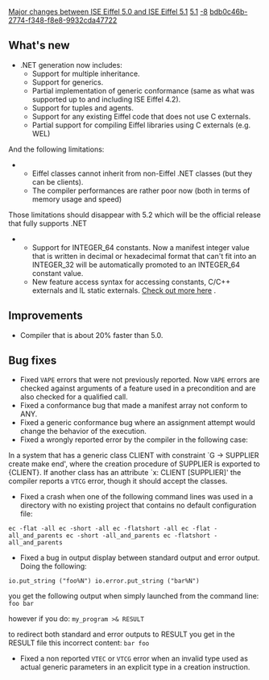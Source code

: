 [[Property:title|Major changes between ISE Eiffel 5.0 and ISE Eiffel 5.1]]
[[Property:link_title|5.1]]
[[Property:weight|-8]]
[[Property:uuid|bdb0c46b-2774-f348-f8e8-9932cda47722]]
==What's new==


* .NET generation now includes: 
** Support for multiple inheritance.
** Support for generics.
** Partial implementation of generic conformance (same as what was supported up to and including ISE Eiffel 4.2).
** Support for tuples and agents.
** Support for any existing Eiffel code that does not use C externals.
** Partial support for compiling Eiffel libraries using C externals (e.g. WEL)

And the following limitations:
** Eiffel classes cannot inherit from non-Eiffel .NET classes (but they can be clients).
** The compiler performances are rather poor now (both in terms of memory usage and speed)

Those limitations should disappear with 5.2 which will be the official release that fully supports .NET
** Support for INTEGER_64 constants. Now a manifest integer value that is written in decimal or hexadecimal format that can't fit into an INTEGER_32 will be automatically promoted to an INTEGER_64 constant value.
** New feature access syntax for accessing constants, C/C++ externals and IL static externals. [[Differences between ETL 2nd printing and  Eiffel Software  implementation|Check out more here]] . 


==Improvements==
* Compiler that is about 20% faster than 5.0.

==Bug fixes==
* Fixed <code>VAPE</code> errors that were not previously reported. Now <code>VAPE</code> errors are checked against arguments of a feature used in a precondition and are also checked for a qualified call. 
* Fixed a conformance bug that made a manifest array not conform to ANY.
* Fixed a generic conformance bug where an assignment attempt would change the behavior of the execution.
* Fixed a wrongly reported error by the compiler in the following case: 
In a system that has a generic class CLIENT with constraint `G -> SUPPLIER create make end', where the creation procedure of SUPPLIER is exported to {CLIENT}. If another class has an attribute `x: CLIENT [SUPPLIER]' the compiler reports a <code>VTCG</code> error, though it should accept the classes. 

* Fixed a crash when one of the following command lines was used in a directory with no existing project that contains no default configuration file: 
<code>ec -flat      -all
ec -short     -all
ec -flatshort -all
ec -flat      -all_and_parents
ec -short     -all_and_parents
ec -flatshort -all_and_parents</code>

* Fixed a bug in output display between standard output and error output. Doing the following: 
<code>io.put_string ("foo%N")
io.error.put_string ("bar%N")</code>

you get the following output when simply launched from the command line:
<code>foo
bar</code>

however if you do:
<code>my_program >& RESULT</code>

to redirect both standard and error outputs to RESULT you get in the RESULT file this incorrect content:
<code>bar
foo</code>

* Fixed a non reported <code>VTEC</code> or <code>VTCG</code> error when an invalid type used as actual generic parameters in an explicit type in a creation instruction. 




